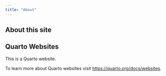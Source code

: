```yaml
---
title: "About"
---
```


## About this site

## Quarto Websites

This is a Quarto website.

To learn more about Quarto websites visit <https://quarto.org/docs/websites>.
